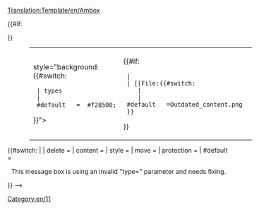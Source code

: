 <noinclude>[[Translation:Template/en/Ambox]]</noinclude><includeonly>
<table style="margin: 0 0 0 10%;  background:transparent"><tr>
<td>style="background: 
{{#switch:{{{type|}}}
  | types
  | #default   =  #f28500;
}}"> &nbsp;</td>
<td style="padding: 0.25em 0.5em;">{{#if:{{{image|}}}
  | {{{image}}}
  | [[File:{{#switch:{{{type|}}}
     |
     | #default   =Outdated_content.png
  }}
}}</td>
<td style="{{{textstyle|}}}"> {{{text}}} </td>
{{#if:{{{imageright|}}}
<td>additional ??</td>
}}
</table>

<!-- types ????

{{#switch:{{{type|}}}
| delete     =
| content    = 
| style      =
| move       =
| protection =
| #default   =
}}

<!-- 
Detect and report usage with faulty "type" parameter:
-->{{#switch:{{{type|}}}
|   <!-- No type fed, is also valid input -->
| delete     =
| content    = 
| style      =
| move       =
| protection =
| #default   = <div style="text-align: center;">This message box is using an invalid "type={{{type|}}}" parameter and needs fixing.</div>[[Category:en/11]]
}} 
-->
</includeonly>


<noinclude>

</noinclude>